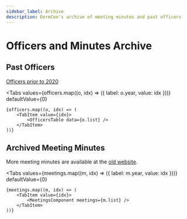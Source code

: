 ```yaml
---
sidebar_label: Archive
description: DormCon's archive of meeting minutes and past officers
---
```



# Officers and Minutes Archive

## Past Officers

[Officers prior to 2020](https://docs.google.com/spreadsheets/d/15GVLwvmquPJNLJdh5v76ZgOtbuxg93hDmuU-9SFaPvY/edit?usp=sharing)

<Tabs
    values={officers.map((o, idx) => ({ label: o.year, value: idx }))}
    defaultValue={0}
>
    {officers.map((o, idx) => (
        <TabItem value={idx}>
            <OfficersTable data={o.list} />
        </TabItem>
    ))}
</Tabs>

## Archived Meeting Minutes

More meeting minutes are available at the
[old website](http://web.mit.edu/dormcon/minutes/).

<Tabs
    values={meetings.map((m, idx) => ({ label: m.year, value: idx }))}
    defaultValue={0}
>
    {meetings.map((m, idx) => (
        <TabItem value={idx}>
            <MeetingsComponent meetings={m.list} />
        </TabItem>
    ))}
</Tabs>
